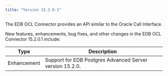 ```yaml
---
title: "Version 15.2.0.1"
---
```

The EDB OCL Connector provides an API similar to the Oracle Call Interface.

New features, enhancements, bug fixes, and other changes in the EDB OCL Connector 15.2.0.1 include:

| Type        | Description                                              |
| ----------- | -------------------------------------------------------- |
| Enhancement | Support for EDB Postgres Advanced Server version 15.2.0. |